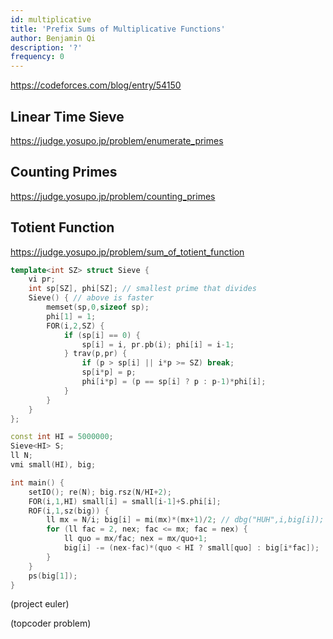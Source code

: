 ---
id: multiplicative
title: 'Prefix Sums of Multiplicative Functions'
author: Benjamin Qi
description: '?'
frequency: 0
---

https://codeforces.com/blog/entry/54150

## Linear Time Sieve

https://judge.yosupo.jp/problem/enumerate_primes

## Counting Primes

https://judge.yosupo.jp/problem/counting_primes

## Totient Function

https://judge.yosupo.jp/problem/sum_of_totient_function

```cpp
template<int SZ> struct Sieve {
	vi pr;
	int sp[SZ], phi[SZ]; // smallest prime that divides
	Sieve() { // above is faster
		memset(sp,0,sizeof sp);
		phi[1] = 1;
		FOR(i,2,SZ) {
			if (sp[i] == 0) {
				sp[i] = i, pr.pb(i); phi[i] = i-1;
			} trav(p,pr) {
				if (p > sp[i] || i*p >= SZ) break;
				sp[i*p] = p;
				phi[i*p] = (p == sp[i] ? p : p-1)*phi[i];
			}
		}
	}
};

const int HI = 5000000;
Sieve<HI> S;
ll N;
vmi small(HI), big;

int main() {
	setIO(); re(N); big.rsz(N/HI+2);
	FOR(i,1,HI) small[i] = small[i-1]+S.phi[i];
	ROF(i,1,sz(big)) {
		ll mx = N/i; big[i] = mi(mx)*(mx+1)/2; // dbg("HUH",i,big[i]);
		for (ll fac = 2, nex; fac <= mx; fac = nex) {
			ll quo = mx/fac; nex = mx/quo+1;
			big[i] -= (nex-fac)*(quo < HI ? small[quo] : big[i*fac]);
		}
	}
	ps(big[1]);
}
```

(project euler)

(topcoder problem)
